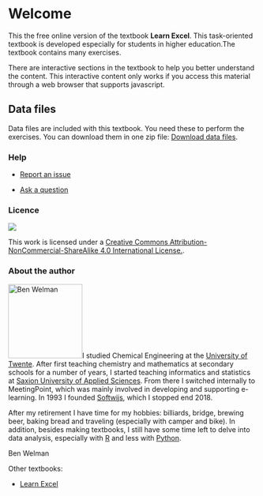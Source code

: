 # Welcome {.unnumbered}

This the free online version of the textbook **Learn Excel**. This task-oriented textbook is developed especially for students in higher education.The textbook contains many exercises.

There are interactive sections in the textbook to help you better understand the content. This interactive content only works if you access this material through a web browser that supports javascript.

::: callout-important
## Data files

Data files are included with this textbook. You need these to perform the exercises. You can download them in one zip file: [Download data files](files-learnexcel.zip).
:::

### Help

-   [Report an issue](https://github.com/bwelman/learnexcel/issues)

-   [Ask a question](https://github.com/bwelman/learnexcel/discussions)

### Licence {.unnumbered}

[![](images/creativecommons-by-nc-sa.png)](https://creativecommons.org/licenses/by-nc-sa/4.0)

This work is licensed under a <a rel="license" href="https://creativecommons.org/licenses/by-nc-sa/4.0">Creative Commons Attribution-NonCommercial-ShareAlike 4.0 International License.</a>.

### About the author {.unnumbered}

![Ben Welman](images/benw2.png){.quarto-cover-image .image-fluid width="150"}I studied Chemical Engineering at the [University of Twente](https://www.utwente.nl/en/). After first teaching chemistry and mathematics at secondary schools for a number of years, I started teaching informatics and statistics at [Saxion University of Applied Sciences](https://www.saxion.edu/). From there I switched internally to MeetingPoint, which was mainly involved in developing and supporting e-learning. In 1993 I founded [Softwijs](https://bwelman.github.io/softwijs/), which I stopped end 2018.

After my retirement I have time for my hobbies: billiards, bridge, brewing beer, baking bread and traveling (especially with camper and bike). In addition, besides making textbooks, I still have some time left to delve into data analysis, especially with [R](https://en.wikipedia.org/wiki/R_(programming_language)) and less with [Python](https://www.python.org/).

Ben Welman

Other textbooks:

-   [Learn Excel](https://learnexcel.netlify.app/)
